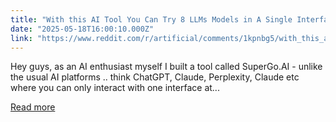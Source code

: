 ```yaml
---
title: "With this AI Tool You Can Try 8 LLMs Models in A Single Interface"
date: "2025-05-18T16:00:10.000Z"
link: "https://www.reddit.com/r/artificial/comments/1kpnbg5/with_this_ai_tool_you_can_try_8_llms_models_in_a/"
---
```


Hey guys, as an AI enthusiast myself I built a tool called SuperGo.AI - unlike the usual AI platforms .. think ChatGPT, Claude, Perplexity, Claude etc where you can only interact with one interface at...

[Read more](https://www.reddit.com/r/artificial/comments/1kpnbg5/with_this_ai_tool_you_can_try_8_llms_models_in_a/)
